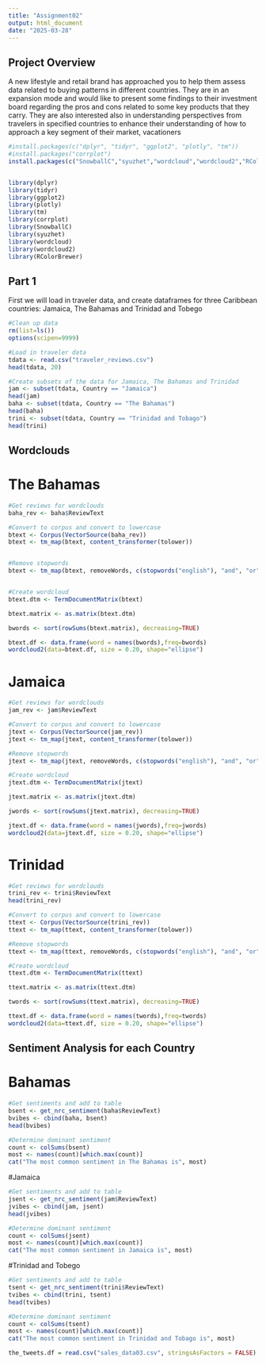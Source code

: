 ```yaml
---
title: "Assignment02"
output: html_document
date: "2025-03-28"
---
```


## Project Overview

A new lifestyle and retail brand has approached you to help them assess data related to buying patterns
in different countries. They are in an expansion mode and would like to present some findings to their
investment board regarding the pros and cons related to some key products that they carry. They are
also interested also in understanding perspectives from travelers in specified countries to enhance their
understanding of how to approach a key segment of their market, vacationers

```r
#install.packages(c("dplyr", "tidyr", "ggplot2", "plotly", "tm"))
#install.packages("corrplot")
install.packages(c("SnowballC","syuzhet","wordcloud","wordcloud2","RColorBrewer"))


library(dplyr)
library(tidyr)
library(ggplot2)
library(plotly)
library(tm)
library(corrplot)
library(SnowballC)
library(syuzhet)
library(wordcloud)
library(wordcloud2)
library(RColorBrewer)


```
## Part 1

First we will load in traveler data, and create dataframes for three Caribbean countries: Jamaica, The Bahamas and Trinidad and Tobego
```r

#Clean up data
rm(list=ls())
options(scipen=9999)

#Load in traveler data
tdata <- read.csv("traveler_reviews.csv")
head(tdata, 20)

#Create subsets of the data for Jamaica, The Bahamas and Trinidad
jam <- subset(tdata, Country == "Jamaica")
head(jam)
baha <- subset(tdata, Country == "The Bahamas")
head(baha)
trini <- subset(tdata, Country == "Trinidad and Tobago")
head(trini)
```
## Wordclouds

# The Bahamas
```r
#Get reviews for wordclouds
baha_rev <- baha$ReviewText

#Convert to corpus and convert to lowercase
btext <- Corpus(VectorSource(baha_rev))
btext <- tm_map(btext, content_transformer(tolower))


#Remove stopwords
btext <- tm_map(btext, removeWords, c(stopwords("english"), "and", "or","hotel"))


#Create wordcloud
btext.dtm <- TermDocumentMatrix(btext)

btext.matrix <- as.matrix(btext.dtm)

bwords <- sort(rowSums(btext.matrix), decreasing=TRUE)

btext.df <- data.frame(word = names(bwords),freq=bwords)
wordcloud2(data=btext.df, size = 0.20, shape="ellipse")

```
# Jamaica 

```r
#Get reviews for wordclouds
jam_rev <- jam$ReviewText

#Convert to corpus and convert to lowercase
jtext <- Corpus(VectorSource(jam_rev))
jtext <- tm_map(jtext, content_transformer(tolower))

#Remove stopwords
jtext <- tm_map(jtext, removeWords, c(stopwords("english"), "and", "or","hotel"))

#Create wordcloud
jtext.dtm <- TermDocumentMatrix(jtext)

jtext.matrix <- as.matrix(jtext.dtm)

jwords <- sort(rowSums(jtext.matrix), decreasing=TRUE)

jtext.df <- data.frame(word = names(jwords),freq=jwords)
wordcloud2(data=jtext.df, size = 0.20, shape="ellipse")
```
# Trinidad
```r
#Get reviews for wordclouds
trini_rev <- trini$ReviewText
head(trini_rev)

#Convert to corpus and convert to lowercase
ttext <- Corpus(VectorSource(trini_rev))
ttext <- tm_map(ttext, content_transformer(tolower))

#Remove stopwords
ttext <- tm_map(ttext, removeWords, c(stopwords("english"), "and", "or","hotel"))

#Create wordcloud
ttext.dtm <- TermDocumentMatrix(ttext)

ttext.matrix <- as.matrix(ttext.dtm)

twords <- sort(rowSums(ttext.matrix), decreasing=TRUE)

ttext.df <- data.frame(word = names(twords),freq=twords)
wordcloud2(data=ttext.df, size = 0.20, shape="ellipse")
```

## Sentiment Analysis for each Country

# Bahamas

```r
#Get sentiments and add to table
bsent <- get_nrc_sentiment(baha$ReviewText)
bvibes <- cbind(baha, bsent)
head(bvibes)

#Determine dominant sentiment
count <- colSums(bsent)
most <- names(count)[which.max(count)]
cat("The most common sentiment in The Bahamas is", most)

```

#Jamaica

```r
#Get sentiments and add to table
jsent <- get_nrc_sentiment(jam$ReviewText)
jvibes <- cbind(jam, jsent)
head(jvibes)

#Determine dominant sentiment
count <- colSums(jsent)
most <- names(count)[which.max(count)]
cat("The most common sentiment in Jamaica is", most)

```

#Trinidad and Tobego

```r
#Get sentiments and add to table
tsent <- get_nrc_sentiment(trini$ReviewText)
tvibes <- cbind(trini, tsent)
head(tvibes)

#Determine dominant sentiment
count <- colSums(tsent)
most <- names(count)[which.max(count)]
cat("The most common sentiment in Trinidad and Tobago is", most)

```

```r
the_tweets.df = read.csv("sales_data03.csv", stringsAsFactors = FALSE)
```



